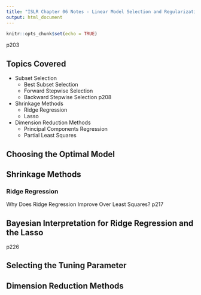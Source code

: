 ```yaml
---
title: "ISLR Chapter 06 Notes - Linear Model Selection and Regularization"
output: html_document
---
```


```r
knitr::opts_chunk$set(echo = TRUE)
```

p203

## Topics Covered

- Subset Selection
  - Best Subset Selection
  - Forward Stepwise Selection
  - Backward Stepwise Selection p208
- Shrinkage Methods
  - Ridge Regression
  - Lasso
- Dimension Reduction Methods
  - Principal Components Regression
  - Partial Least Squares
  
  
## Choosing the Optimal Model

## Shrinkage Methods

### Ridge Regression

Why Does Ridge Regression Improve Over Least Squares? p217

## Bayesian Interpretation for Ridge Regression and the Lasso

p226

## Selecting the Tuning Parameter

## Dimension Reduction Methods


